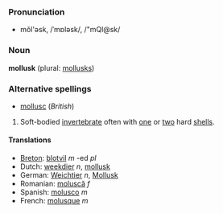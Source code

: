===Pronunciation===
*mŏl'əsk, /ˈmɒləsk/, /"mQl@sk/

===Noun===
'''mollusk''' (plural: [[mollusks]])

===Alternative spellings===
*[[mollusc]] (''British'')

#Soft-bodied [[invertebrate]] often with [[one]] or [[two]] hard [[shell]]s.

====Translations====
*[[Breton]]: [[blotvil]] ''m'' -ed ''pl''
*Dutch: [[weekdier]] ''n'', [[mollusk]]  
*German: [[Weichtier]] ''n'', [[Mollusk]]
*Romanian: [[moluscă]] ''f''
*Spanish: [[molusco]] ''m''
*French: [[molusque]] ''m''